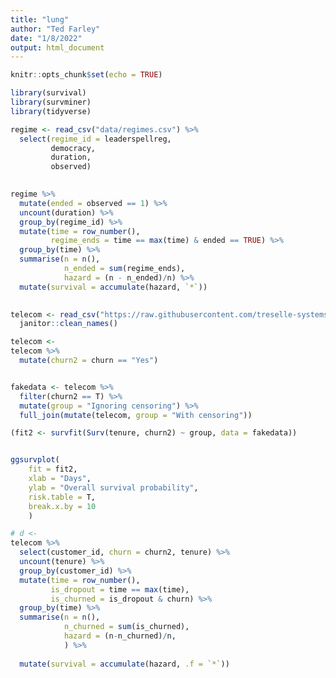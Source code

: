 ```yaml
---
title: "lung"
author: "Ted Farley"
date: "1/8/2022"
output: html_document
---
```


```r
knitr::opts_chunk$set(echo = TRUE)
```

```r
library(survival)
library(survminer)
library(tidyverse)

```

```r
regime <- read_csv("data/regimes.csv") %>% 
  select(regime_id = leaderspellreg,
         democracy,
         duration,
         observed)
  

regime %>% 
  mutate(ended = observed == 1) %>% 
  uncount(duration) %>% 
  group_by(regime_id) %>% 
  mutate(time = row_number(),
         regime_ends = time == max(time) & ended == TRUE) %>% 
  group_by(time) %>% 
  summarise(n = n(),
            n_ended = sum(regime_ends),
            hazard = (n - n_ended)/n) %>% 
  mutate(survival = accumulate(hazard, `*`))
  
```



```r
telecom <- read_csv("https://raw.githubusercontent.com/treselle-systems/customer_churn_analysis/master/WA_Fn-UseC_-Telco-Customer-Churn.csv") %>% 
  janitor::clean_names()

telecom <- 
telecom %>% 
  mutate(churn2 = churn == "Yes")


fakedata <- telecom %>% 
  filter(churn2 == T) %>% 
  mutate(group = "Ignoring censoring") %>% 
  full_join(mutate(telecom, group = "With censoring"))

(fit2 <- survfit(Surv(tenure, churn2) ~ group, data = fakedata))


ggsurvplot(
    fit = fit2, 
    xlab = "Days", 
    ylab = "Overall survival probability",
    risk.table = T,
    break.x.by = 10
    )
```

```r
# d <- 
telecom %>% 
  select(customer_id, churn = churn2, tenure) %>% 
  uncount(tenure) %>% 
  group_by(customer_id) %>% 
  mutate(time = row_number(),
         is_dropout = time == max(time),
         is_churned = is_dropout & churn) %>% 
  group_by(time) %>% 
  summarise(n = n(),
            n_churned = sum(is_churned),
            hazard = (n-n_churned)/n,
            ) %>% 
  
  mutate(survival = accumulate(hazard, .f = `*`))
```

